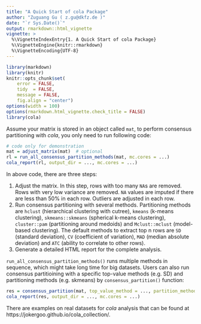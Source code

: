 ```yaml
---
title: "A Quick Start of cola Package"
author: "Zuguang Gu ( z.gu@dkfz.de )"
date: "`r Sys.Date()`"
output: rmarkdown::html_vignette
vignette: >
  %\VignetteIndexEntry{1. A Quick Start of cola Package}
  %\VignetteEngine{knitr::rmarkdown}
  %\VignetteEncoding{UTF-8}
---
```


```r
library(markdown)
library(knitr)
knitr::opts_chunk$set(
    error = FALSE,
    tidy  = FALSE,
    message = FALSE,
    fig.align = "center")
options(width = 100)
options(rmarkdown.html_vignette.check_title = FALSE)
library(cola)
```

Assume your matrix is stored in an object called `mat`, to perform consensus
partitioning with *cola*, you only need to run following code:

```r
# code only for demonstration
mat = adjust_matrix(mat)  # optional
rl = run_all_consensus_partition_methods(mat, mc.cores = ...)
cola_report(rl, output_dir = ..., mc.cores = ...)
```

In above code, there are three steps:

1. Adjust the matrix. In this step, rows with too many `NA`s are removed. Rows
   with very low variance are removed. `NA` values are imputed if there are
   less than 50% in each row. Outliers are adjusted in each row.
2. Run consensus partitioning with several methods.
   Partitioning methods are `hclust` (hierarchical clustering with cutree),
   `kmeans` (k-means clustering), `skmeans::skmeans` (spherical k-means
   clustering), `cluster::pam` (partitioning around medoids) and
   `Mclust::mclust` (model-based clustering). The default methods to extract
   top n rows are `SD` (standard deviation), `CV` (coefficient of variation),
   `MAD` (median absolute deviation) and `ATC` (ability to correlate to other
   rows). 
3. Generate a detailed HTML report for the complete analysis.


`run_all_consensus_partition_methods()` runs multiple methods in sequence, which might
take long time for big datasets. Users can also run consensus partitioining with
a specific top-value methods (e.g. SD) and partitioning methods (e.g. skmeans) by 
`consensus_partition()` function:

```r
res = consensus_partition(mat, top_value_method = ..., partition_method = ...)
cola_report(res, output_dir = ..., mc.cores = ...)
```

There are examples on real datasets for _cola_ analysis that can be found at https://jokergoo.github.io/cola_collection/.
